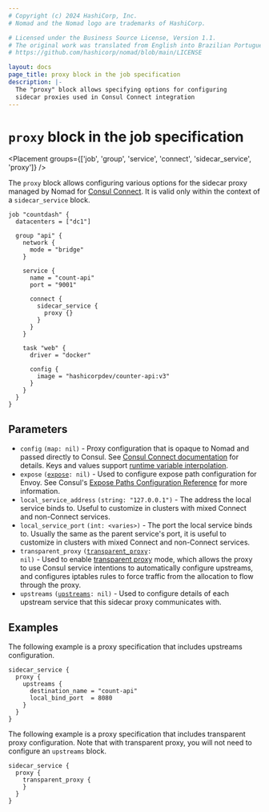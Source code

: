 ```yaml
---
# Copyright (c) 2024 HashiCorp, Inc.
# Nomad and the Nomad logo are trademarks of HashiCorp.

# Licensed under the Business Source License, Version 1.1.
# The original work was translated from English into Brazilian Portuguese.
# https://github.com/hashicorp/nomad/blob/main/LICENSE

layout: docs
page_title: proxy block in the job specification
description: |-
  The "proxy" block allows specifying options for configuring
  sidecar proxies used in Consul Connect integration
---
```


# `proxy` block in the job specification

<Placement
  groups={['job', 'group', 'service', 'connect', 'sidecar_service', 'proxy']}
/>

The `proxy` block allows configuring various options for the sidecar proxy
managed by Nomad for [Consul Connect][]. It is valid only within the context of
a `sidecar_service` block.

```hcl
job "countdash" {
  datacenters = ["dc1"]

  group "api" {
    network {
      mode = "bridge"
    }

    service {
      name = "count-api"
      port = "9001"

      connect {
        sidecar_service {
          proxy {}
        }
      }
    }

    task "web" {
      driver = "docker"

      config {
        image = "hashicorpdev/counter-api:v3"
      }
    }
  }
}
```

## Parameters

- `config` `(map: nil)` - Proxy configuration that is opaque to Nomad and passed
  directly to Consul. See [Consul Connect documentation][envoy_dynamic_config]
  for details. Keys and values support [runtime variable interpolation][].
- `expose` <code>([expose]: nil)</code> - Used to configure expose path
  configuration for Envoy. See Consul's [Expose Paths Configuration
  Reference][expose_path_ref] for more information.
- `local_service_address` `(string: "127.0.0.1")` - The address the local
  service binds to. Useful to customize in clusters with mixed Connect and
  non-Connect services.
- `local_service_port` `(int: <varies>)` - The port the local service binds to.
  Usually the same as the parent service's port, it is useful to customize in
  clusters with mixed Connect and non-Connect services.
- `transparent_proxy` <code>([transparent_proxy][]: nil)</code> - Used to enable
  [transparent proxy][tproxy] mode, which allows the proxy to use Consul service
  intentions to automatically configure upstreams, and configures iptables rules
  to force traffic from the allocation to flow through the proxy.
- `upstreams` <code>([upstreams][]: nil)</code> - Used to configure details of
  each upstream service that this sidecar proxy communicates with.

## Examples

The following example is a proxy specification that includes upstreams
configuration.

```hcl
sidecar_service {
  proxy {
    upstreams {
      destination_name = "count-api"
      local_bind_port  = 8080
    }
  }
}
```

The following example is a proxy specification that includes transparent proxy
configuration. Note that with transparent proxy, you will not need to configure
an `upstreams` block.

```hcl
sidecar_service {
  proxy {
    transparent_proxy {
    }
  }
}
```

[Consul Connect]: /nomad/docs/integrations/consul-connect
[job]: /nomad/docs/job-specification/job 'Nomad job Job Specification'
[group]: /nomad/docs/job-specification/group 'Nomad group Job Specification'
[task]: /nomad/docs/job-specification/task 'Nomad task Job Specification'
[runtime variable interpolation]: /nomad/docs/runtime/interpolation 'Nomad interpolation'
[sidecar_service]: /nomad/docs/job-specification/sidecar_service 'Nomad sidecar service Specification'
[upstreams]: /nomad/docs/job-specification/upstreams 'Nomad upstream config Specification'
[expose]: /nomad/docs/job-specification/expose 'Nomad proxy expose configuration'
[envoy_dynamic_config]: /consul/docs/connect/proxies/envoy#dynamic-configuration
[expose_path_ref]: /consul/docs/connect/proxies/proxy-config-reference#expose-paths-configuration-reference
[transparent_proxy]: /nomad/docs/job-specification/transparent_proxy
[tproxy]: /consul/docs/k8s/connect/transparent-proxy
